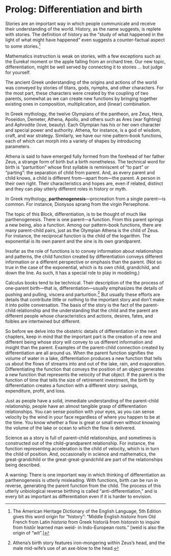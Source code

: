 # Prolog: Differentiation and birth {.unnumbered}

Stories are an important way in which people communicate and receive their understanding of the world. History, as the name suggests, is replete with stories. The definition of history as the "study of what happened in the light of what might have happened" even suggests a counter-factual aspect to some stories.^[The American Heritage Dictionary of the English Language, 5th Edition gives this word origin for "history": "Middle English *histoire* from Old French from Latin *historia* from Greek historiā from *historein* to inquire from histōr learned man weid- in Indo-European roots." [weid is also the origin of "wit".]]

Mathematics instruction is weak on stories, with a few exceptions such as the Eureka! moment or the apple falling from an orchard tree. Our new topic, differentiation, might be well served by connecting it to stories ... but judge for yourself.

The ancient Greek understanding of the origins and actions of the world was conveyed by stories of titans, gods, nymphs, and other characters. For the most part, these characters were created by the coupling of two parents, somewhat as we can create new functions by bringing together existing ones in composition, multiplication, and (linear) combination.

In Greek mythology, the twelve Olympians of the pantheon, are Zeus, Hera, Poseidon, Demeter, Athena, Apollo, and others such as Ares (war fighting) and Aphrodite (love, beauty). Each Olympian has his or her own character and special power and authority.  Athena, for instance, is a god of wisdom, craft, and war strategy. Similarly, we have our nine pattern-book functions, each of which can morph into a variety of shapes by introducing parameters.

Athena is said to have emerged fully formed from the forehead of her father Zeus, a strange form of birth but a birth nonetheless. The technical word for birth is "parturition" whose first syllable is reminiscent of "to part" or "parting": the separation of child from parent. And, as every parent and child knows, a child is different from---apart from---the parent. A person in their own right. Their characteristics and hopes are, even if related, distinct and they can play utterly different roles in history or myth.

In Greek mythology, **parthenogenesis**---procreation from a single parent---is common. For instance, Dionysos sprang from the virgin Persephone.

The topic of this Block, differentiation, is to be thought of much like parthenogenesis. There is one parent---a function.  From this parent springs a new being, also a function. Among our pattern-book functions, there are many parent-child pairs, just as the Olympian Athena is the child of Zeus. For instance, the reciprocal function is the child of the logarithm. The exponential is its own parent and the sine is its own grandparent.

Insofar as the role of functions is to convey information about relationships and patterns, the child function created by differentiation conveys different information or a different perspective or emphasis than the parent. (Not so true in the case of the exponential, which is its own child, grandchild, and down the line. As such, it has a special role to play in modeling.)

Calculus books tend to be technical. Their description of the the process of one-parent birth---that is, differentiation---usually emphasizes the details of pushing and pulling, viscera and parturition.^[Athena's birth story features iron-mongering within Zeus's head, and the male mid-wife's use of an axe-blow to the head.] But usually these efforts are details that contribute little or nothing to the important story and don't make it into polite conversation. The basis of the story is the fact of the parent-child relationship and the understanding that the child and the parent are different people whose characteristics and actions, desires, fates, and foibles are intertwined but different.

So before we delve into the obstetric details of differentiation in the next chapters, keep in mind that the important part is the creation of a new and different being whose story will convey to us different information and insight than the parent. Examples of the parent-child connection created by differentiation are all around us. When the parent function signifies the volume of water in a lake, differentiation produces a new function that tells us about the flows of streams into and out of the lake, rain, and evaporation. Differentiating the function that conveys the position of an object generates a new function that represents the velocity of that object. If the parent is the function of time that tells the size of retirement investment, the birth by differentiation creates a function with a different story: savings, expenditure, profit, and loss.

Just as people have a solid, immediate understanding of the parent-child relationship, people have an almost tangible grasp of differentiation relationships. You can sense position with your eyes, as you can sense velocity by the wind in your face regardless of where you happen to be at the time. You know whether a flow is great or small even without knowing the volume of the lake or ocean to which the flow is delivered.

Science as a story is full of parent-child relationships, and sometimes is constructed out of the child-grandparent relationship. For instance, the function representing acceleration is the child of velocity, which is in turn the child of position. And, occasionally in science and mathematics, the great-grandchild or the great-great-grandchild are part of the relationships being described.

A warning: There is one important way in which thinking of differentiation as parthenogenesis is utterly misleading. With functions, birth can be run in reverse, generating the parent function from the child. The process of this utterly unbiological reverse birthing is called "anti-differentiation," and is every bit as important as differentiation even if it is harder to envision.
